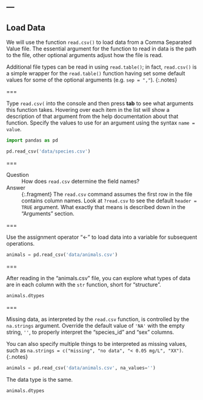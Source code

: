 ---
---

## Load Data

We will use the function `read.csv()` to load data from a Comma Separated Value
file. The essential argument for the function to read in data is the path to the
file, other optional arguments adjust how the file is read.

Additional file types can be read in using `read.table()`; in fact, `read.csv()`
is a simple wrapper for the `read.table()` function having set some default
values for some of the optional arguments (e.g. `sep = ","`).
{:.notes}

===

Type `read.csv(` into the console and then press **tab** to see what arguments
this function takes. Hovering over each item in the list will show a description
of that argument from the help documentation about that function. Specify the
values to use for an argument using the syntax `name = value`.

```python
import pandas as pd

pd.read_csv('data/species.csv')
```

===

Question
: How does `read.csv` determine the field names?

Answer
: {:.fragment} The `read.csv` command assumes the first row in the file contains
column names. Look at `?read.csv` to see the default `header = TRUE` argument.
What exactly that means is described down in the "Arguments" section.

===

Use the assignment operator "<-" to load data into a variable for
subsequent operations.

```python
animals = pd.read_csv('data/animals.csv')
``` 

===

After reading in the "animals.csv" file, you can explore what types of data are
in each column with the `str` function, short for "structure".

```python
animals.dtypes
```

===

Missing data, as interpreted by the `read.csv` function, is controlled by the
`na.strings` argument. Override the default value of `'NA'` with the empty
string, `''`, to properly interpret the "species_id" and "sex" columns.

You can also specify multiple things to be interpreted as missing values, such
as `na.strings = c("missing", "no data", "< 0.05 mg/L", "XX")`.
{:.notes}

```python
animals = pd.read_csv('data/animals.csv', na_values='')
``` 

The data type is the same.

```python
animals.dtypes
```

